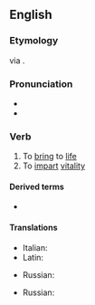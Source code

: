 ==English==

===Etymology===
{{etyl|LL.|en}} {{m|la|vivificō}} via {{etyl|fro|en}} {{m|fro|vivifier}}.

===Pronunciation===
* {{IPA|/ˈvɪvɪfʌɪ/|lang=en}}
* {{hyphenation|viv|ify|lang=en}}

===Verb===
{{en-verb|vivifies|vivifying|vivified}}

# To [[bring]] to [[life]]
# To [[impart]] [[vitality]]

====Derived terms====
* {{l|en|autovivify}}

====Translations====
{{trans-top|to bring to life}}
* Italian: {{t+|it|vivificare}}
* Latin: {{t|la|vivifico}}
{{trans-mid}}
* Russian: {{t+|ru|оживи́ть}}
{{trans-bottom}}

{{trans-top|to impart vitality}}
* Russian: {{t|ru|вдохну́ть жизнь}}
{{trans-mid}}
{{trans-bottom}}